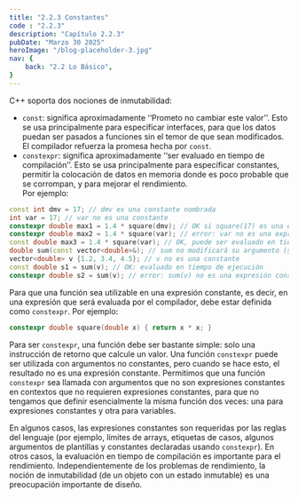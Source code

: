 ```yaml
---
title: "2.2.3 Constantes"
code : "2.2.3"
description: "Capítulo 2.2.3"
pubDate: "Marzo 30 2025"
heroImage: "/blog-placeholder-3.jpg"
nav: {
    back: "2.2 Lo Básico",
}
---
```


C++ soporta dos nociones de inmutabilidad:
- `const`: significa aproximadamente ‘‘Prometo no cambiar este valor’’. Esto se usa principalmente para especificar interfaces, para que los datos puedan ser pasados a funciones sin el temor de que sean modificados. El compilador refuerza la promesa hecha por `const`.
- `constexpr`: significa aproximadamente ‘‘ser evaluado en tiempo de compilación’’. Esto se usa principalmente para especificar constantes, permitir la colocación de datos en memoria donde es poco probable que se corrompan, y para mejorar el rendimiento.  
Por ejemplo:
```c++
const int dmv = 17; // dmv es una constante nombrada
int var = 17; // var no es una constante
constexpr double max1 = 1.4 * square(dmv); // OK si square(17) es una expresión constante
constexpr double max2 = 1.4 * square(var); // error: var no es una expresión constante
const double max3 = 1.4 * square(var); // OK, puede ser evaluado en tiempo de ejecución
double sum(const vector<double>&); // sum no modificará su argumento (§2.2.5)
vector<double> v {1.2, 3.4, 4.5}; // v no es una constante
const double s1 = sum(v); // OK: evaluado en tiempo de ejecución
constexpr double s2 = sum(v); // error: sum(v) no es una expresión constante
```

Para que una función sea utilizable en una expresión constante, es decir, en una expresión que será evaluada por el compilador, debe estar definida como `constexpr`. Por ejemplo:
```cpp
constexpr double square(double x) { return x * x; }
```

Para ser `constexpr`, una función debe ser bastante simple: solo una instrucción de retorno que calcule un valor. Una función `constexpr` puede ser utilizada con argumentos no constantes, pero cuando se hace esto, el resultado no es una expresión constante. Permitimos que una función `constexpr` sea llamada con argumentos que no son expresiones constantes en contextos que no requieren expresiones constantes, para que no tengamos que definir esencialmente la misma función dos veces: una para expresiones constantes y otra para variables.

En algunos casos, las expresiones constantes son requeridas por las reglas del lenguaje (por ejemplo, límites de arrays, etiquetas de casos, algunos argumentos de plantillas y constantes declaradas usando `constexpr`). En otros casos, la evaluación en tiempo de compilación es importante para el rendimiento. Independientemente de los problemas de rendimiento, la noción de inmutabilidad (de un objeto con un estado inmutable) es una preocupación importante de diseño.